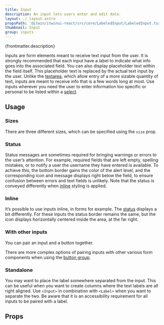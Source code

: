 ```yaml
---
title: Input
description: An input lets users enter and edit data.
layout: ./_layout.astro
propsPath: '@itwin/itwinui-react/src/core/LabeledInput/LabeledInput.tsx'
thumbnail: Input
group: inputs
---
```



<p>{frontmatter.description}</p>

<LiveExample src='Input.main.tsx' truncate={false}>
  <AllExamples.InputMainExample client:load />
</LiveExample>

Inputs are form elements meant to receive text input from the user. It is strongly recommended that each input have a label to indicate what info goes into the associated field. You can also display placeholder text within the field itself. This placeholder text is replaced by the actual text input by the user. Unlike the [textarea](textarea), which allow entry of a more sizable quantity of text, inputs are meant to receive info that is a few words long at most. Use inputs wherever you need the user to enter information too specific or personal to be listed within a [select](select).

## Usage

### Sizes

<LiveExample src='Input.sizes.tsx'>
  <AllExamples.InputSizesExample client:load />
</LiveExample>

There are three different sizes, which can be specified using the `size` prop.

### Status

<LiveExample src='Input.status.tsx'>
  <AllExamples.InputStatusExample client:load />
</LiveExample>

Status messages are sometimes required for bringing warnings or errors to the user’s attention. For example, required fields that are left empty, spelling mistakes, or to notify a user the username they have entered is available. To achieve this, the bottom border gains the color of the alert level, and the corresponding icon and message displays right below the field, to ensure confusion between errors and text fields is unlikely. Note that the status is conveyed differently when [inline](#inline) styling is applied.

### Inline

<LiveExample src='Input.inline.tsx'>
  <AllExamples.InputInlineExample client:load />
</LiveExample>

It’s possible to use inputs inline, in forms for example. The [status](#status) displays a bit differently. For these inputs the status border remains the same, but the icon displays horizontally centered inside the area, at the far right.

### With other inputs

<LiveExample src='Input.button.tsx'>
  <AllExamples.InputButtonExample client:load />
</LiveExample>

You can pair an input and a button together.

<LiveExample src='ButtonGroup.input.tsx'>
  <AllExamples.ButtonGroupInputExample client:load />
</LiveExample>

There are more complex options of pairing inputs with other various form components when using the [button group](buttongroup).

### Standalone

<LiveExample src='Input.separatelabel.tsx'>
  <AllExamples.InputSeparateLabelExample client:load />
</LiveExample>

You may want to place the label somewhere separated from the input. This can be useful when you want to create columns where the text labels are all right aligned. Use `<Input>` in combination with `<Label>` when you want to separate the two. Be aware that it is an accessibility requirement for all inputs to be paired with a label.

## Props

<PropsTable path={frontmatter.propsPath} />
